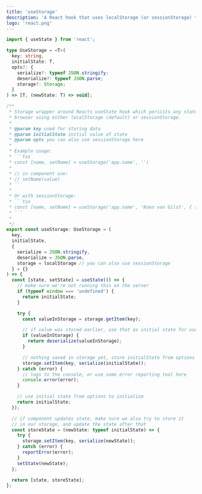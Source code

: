 ```yaml
---
title: 'useStorage'
description: 'A React hook that uses localStorage (or sessionStorage) to persist component state.'
logo: 'react.png'
---
```


````ts
import { useState } from 'react';

type UseStorage = <T>(
  key: string,
  initialState: T,
  opts?: {
    serialize?: typeof JSON.stringify;
    deserialize?: typeof JSON.parse;
    storage?: Storage;
  }
) => [T, (newState: T) => void];

/**
 * Storage wrapper around Reacts useState hook which persists any state in the
 * browser using either localStorage (default) or sessionStorage.
 *
 * @param key used for storing data
 * @param initialState initial value of state
 * @param opts you can also use sessionStorage here
 *
 * Example usage:
 * ```tsx
 * const [name, setName] = useStorage('app.name', '')
 *
 * // in component use:
 * // setName(value)
 * ```
 *
 * Or with sessionStorage:
 * ```tsx
 * const [name, setName] = useStorage('app.name', 'Koen van Gilst', { storage: window.sessionStorage })
 * ```
 *
 */
export const useStorage: UseStorage = (
  key,
  initialState,
  {
    serialize = JSON.stringify,
    deserialize = JSON.parse,
    storage = localStorage // you can also use sessionStorage
  } = {}
) => {
  const [state, setState] = useState(() => {
    // make sure we're not running this on the server
    if (typeof window === 'undefined') {
      return initialState;
    }

    try {
      const valueInStorage = storage.getItem(key);

      // if value was stored earlier, use that as initial state for useState
      if (valueInStorage) {
        return deserialize(valueInStorage);
      }

      // nothing saved in storage yet, store initialState from options
      storage.setItem(key, serialize(initialState));
    } catch (error) {
      // logs to the console, or use some error reporting tool here
      console.error(error);
    }

    // use initial state from options to initialize
    return initialState;
  });

  // if component updates state, make sure we also try to store it
  // in our storage, and update the state after that
  const storeState = (newState: typeof initialState) => {
    try {
      storage.setItem(key, serialize(newState));
    } catch (error) {
      reportError(error);
    }
    setState(newState);
  };

  return [state, storeState];
};
````
